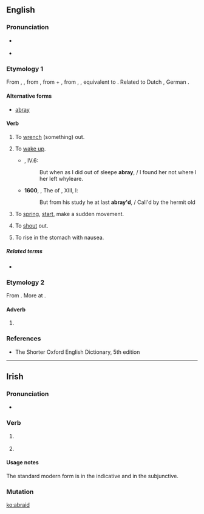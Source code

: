 ==English==

===Pronunciation===
* {{a|US}} {{IPA|/əˈbɹeɪd/|lang=en}}
* {{homophones|lang=en|abrade}}

===Etymology 1===
From {{etyl|enm|en}} {{m|enm|abraiden}}, {{m|enm|abreiden||to start up, awake, move, reproach}}, from {{etyl|ang|en}} {{m|ang|ābreġdan||to move quickly, vibrate, draw, draw from, remove, unsheath, wrench, pull out, withdraw, take away, draw back, free from, draw up, raise, lift up, start up}}, from {{etyl|gem-pro|en}} {{m|gem-pro|*uz-||out}} + {{m|gem-pro|*bregdaną||to move, swing}}, from {{etyl|ine-pro|en}} {{m|ine-pro|*bhrēḱ-}}, {{m|ine-pro|*bhrēǵ-||to shine}}, equivalent to {{prefix|a|braid|lang=en}}. Related to Dutch {{m|nl|breien||to knit}}, German {{m|de|bretten||to knit}}.

====Alternative forms====
* [[abray]]

====Verb====
{{en-verb|abraids|abraiding|abraided|past2=abraid}}

# {{label|en|transitive|obsolete}} To [[wrench]] (something) out. {{defdate|10<sup>th</sup>-13<sup>th</sup>c.}}
# {{label|en|intransitive|obsolete}} To [[wake up]]. {{defdate|11<sup>th</sup>-18<sup>th</sup>c.}}
#* {{RQ:Spenser Faerie Queene}}, IV.6:
#*: But when as I did out of sleepe '''abray''', / I found her not where I her left whyleare{{nb...}}.
#* '''1600''', {{w|Edward Fairfax}}, The ''{{w|Jerusalem Delivered}}'' of {{w|Torquato Tasso|Tasso}}, XIII, l:
#*: But from his study he at last '''abray'd''', / Call'd by the hermit old{{nb...}}
# {{label|en|intransitive|archaic}} To [[spring]], [[start]], make a sudden movement. {{defdate|from 11<sup>th</sup>c.}}
# {{label|en|intransitive|transitive|obsolete}} To [[shout]] out. {{defdate|15<sup>th</sup>-16<sup>th</sup>c.}}
# {{label|en|transitive|obsolete}} To rise in the stomach with nausea. {{defdate|16<sup>th</sup>-19<sup>th</sup>c.}}

=====Related terms=====
* {{l|en|abray}}

===Etymology 2===
From {{etyl|enm|en}} {{m|enm|abrede}}. More at {{l|en|abread}}.

====Adverb====
{{en-adv}}

# {{alternative form of|abread|lang=en}}

===References===
* The Shorter Oxford English Dictionary, 5th edition

----

==Irish==

===Pronunciation===
* {{IPA|[ˈabˠɾˠədʲ]|lang=ga}}

===Verb===
{{head|ga|verb form}}

# {{label|ga|archaic|Munster}} {{inflection of|abair||3|p|pres|indc|dependent|lang=ga}}
# {{label|ga|archaic|Munster}} {{inflection of|abair||3|p|pres|subj|lang=ga}}

====Usage notes====
The standard modern form is {{m|ga|[[deir]] [[siad]]}} in the indicative and {{m|ga|go n[[deire]] [[siad]]}} in the subjunctive.

===Mutation===
{{ga mut vowel}}

[[ko:abraid]]